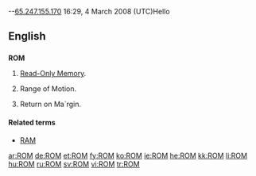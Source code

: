 --[[Special:Contributions/65.247.155.170|65.247.155.170]] 16:29, 4 March 2008 (UTC)Hello{{see|rom|Rom|room}}

==English==

==={{acronym}}===
'''ROM'''

# [[read-only memory|Read-Only Memory]].
# {{medical}} Range of Motion.
# {{finance}} Return on Ma`rgin.

====Related terms====
*[[RAM]]

[[ar:ROM]]
[[de:ROM]]
[[et:ROM]]
[[fy:ROM]]
[[ko:ROM]]
[[ie:ROM]]
[[he:ROM]]
[[kk:ROM]]
[[li:ROM]]
[[hu:ROM]]
[[ru:ROM]]
[[sv:ROM]]
[[vi:ROM]]
[[tr:ROM]]